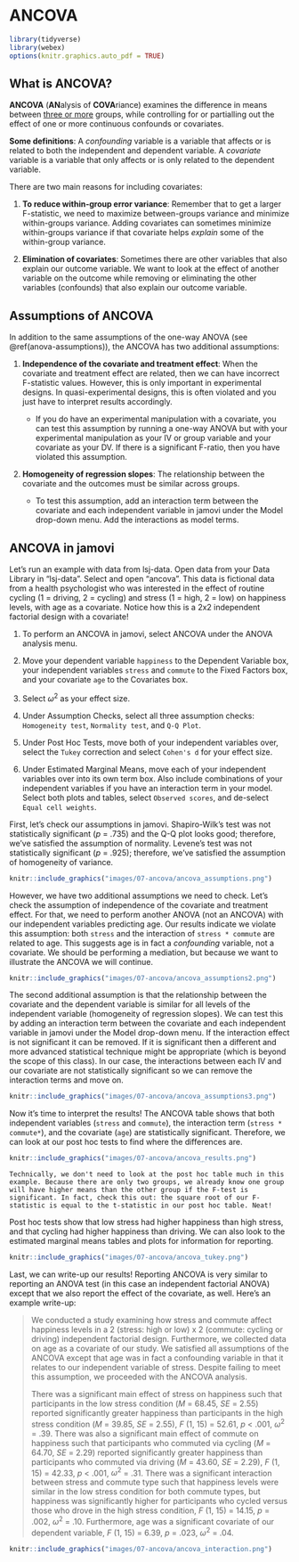 # ANCOVA

```r
library(tidyverse)
library(webex)
options(knitr.graphics.auto_pdf = TRUE)
```

## What is ANCOVA?

**ANCOVA** (**AN**alysis of **COVA**riance) examines the difference in means between [three or more]{.ul} groups, while controlling for or partialling out the effect of one or more continuous confounds or covariates.

**Some definitions**: A *confounding* variable is a variable that affects or is related to both the independent and dependent variable. A *covariate* variable is a variable that only affects or is only related to the dependent variable.

There are two main reasons for including covariates:

1.  **To reduce within-group error variance**: Remember that to get a larger F-statistic, we need to maximize between-groups variance and minimize within-groups variance. Adding covariates can sometimes minimize within-groups variance if that covariate helps *explain* some of the within-group variance.

2.  **Elimination of covariates**: Sometimes there are other variables that also explain our outcome variable. We want to look at the effect of another variable on the outcome while removing or eliminating the other variables (confounds) that also explain our outcome variable.

## Assumptions of ANCOVA

In addition to the same assumptions of the one-way ANOVA (see \@ref(anova-assumptions)), the ANCOVA has two additional assumptions:

1.  **Independence of the covariate and treatment effect**: When the covariate and treatment effect are related, then we can have incorrect F-statistic values. However, this is only important in experimental designs. In quasi-experimental designs, this is often violated and you just have to interpret results accordingly.

    -   If you do have an experimental manipulation with a covariate, you can test this assumption by running a one-way ANOVA but with your experimental manipulation as your IV or group variable and your covariate as your DV. If there is a significant F-ratio, then you have violated this assumption.

2.  **Homogeneity of regression slopes**: The relationship between the covariate and the outcomes must be similar across groups.

    -   To test this assumption, add an interaction term between the covariate and each independent variable in jamovi under the Model drop-down menu. Add the interactions as model terms.

## ANCOVA in jamovi

Let's run an example with data from lsj-data. Open data from your Data Library in "lsj-data". Select and open "ancova". This data is fictional data from a health psychologist who was interested in the effect of routine cycling (1 = driving, 2 = cycling) and stress (1 = high, 2 = low) on happiness levels, with age as a covariate. Notice how this is a 2x2 independent factorial design with a covariate!

1.  To perform an ANCOVA in jamovi, select ANCOVA under the ANOVA analysis menu.

2.  Move your dependent variable `happiness` to the Dependent Variable box, your independent variables `stress` and `commute` to the Fixed Factors box, and your covariate `age` to the Covariates box.

3.  Select $\omega^2$ as your effect size.

4.  Under Assumption Checks, select all three assumption checks: `Homogeneity test`, `Normality test`, and `Q-Q Plot`.

5.  Under Post Hoc Tests, move both of your independent variables over, select the `Tukey` correction and select `Cohen's d` for your effect size.

6.  Under Estimated Marginal Means, move each of your independent variables over into its own term box. Also include combinations of your independent variables if you have an interaction term in your model. Select both plots and tables, select `Observed scores`, and de-select `Equal cell weights`.

First, let's check our assumptions in jamovi. Shapiro-Wilk's test was not statistically significant (*p* = .735) and the Q-Q plot looks good; therefore, we've satisfied the assumption of normality. Levene's test was not statistically significant (*p* = .925); therefore, we've satisfied the assumption of homogeneity of variance.

```r
knitr::include_graphics("images/07-ancova/ancova_assumptions.png")
```

However, we have two additional assumptions we need to check. Let's check the assumption of independence of the covariate and treatment effect. For that, we need to perform another ANOVA (not an ANCOVA) with our independent variables predicting age. Our results indicate we violate this assumption: both `stress` and the interaction of `stress * commute` are related to age. This suggests age is in fact a *confounding* variable, not a covariate. We should be performing a mediation, but because we want to illustrate the ANCOVA we will continue.

```r
knitr::include_graphics("images/07-ancova/ancova_assumptions2.png")
```

The second additional assumption is that the relationship between the covariate and the dependent variable is similar for all levels of the independent variable (homogeneity of regression slopes). We can test this by adding an interaction term between the covariate and each independent variable in jamovi under the Model drop-down menu. If the interaction effect is not significant it can be removed. If it is significant then a different and more advanced statistical technique might be appropriate (which is beyond the scope of this class). In our case, the interactions between each IV and our covariate are not statistically significant so we can remove the interaction terms and move on.

```r
knitr::include_graphics("images/07-ancova/ancova_assumptions3.png")
```

Now it's time to interpret the results! The ANCOVA table shows that both independent variables (`stress` and `commute`), the interaction term (`stress * commute*`), and the covariate (`age`) are statistically significant. Therefore, we can look at our post hoc tests to find where the differences are.

```r
knitr::include_graphics("images/07-ancova/ancova_results.png")
```

```block
Technically, we don't need to look at the post hoc table much in this example. Because there are only two groups, we already know one group will have higher means than the other group if the F-test is significant. In fact, check this out: the square root of our F-statistic is equal to the t-statistic in our post hoc table. Neat!
```

Post hoc tests show that low stress had higher happiness than high stress, and that cycling had higher happiness than driving. We can also look to the estimated marginal means tables and plots for information for reporting.

```r
knitr::include_graphics("images/07-ancova/ancova_tukey.png")
```

Last, we can write-up our results! Reporting ANCOVA is very similar to reporting an ANOVA test (in this case an independent factorial ANOVA) except that we also report the effect of the covariate, as well. Here's an example write-up:

> We conducted a study examining how stress and commute affect happiness levels in a 2 (stress: high or low) x 2 (commute: cycling or driving) independent factorial design. Furthermore, we collected data on age as a covariate of our study. We satisfied all assumptions of the ANCOVA except that age was in fact a confounding variable in that it relates to our independent variable of stress. Despite failing to meet this assumption, we proceeded with the ANCOVA analysis.
>
> There was a significant main effect of stress on happiness such that participants in the low stress condition (*M* = 68.45, *SE* = 2.55) reported significantly greater happiness than participants in the high stress condition (*M* = 39.85, *SE* = 2.55), *F* (1, 15) = 52.61, *p* \< .001, $\omega^2$ = .39. There was also a significant main effect of commute on happiness such that participants who commuted via cycling (*M* = 64.70, *SE* = 2.29) reported significantly greater happiness than participants who commuted via driving (*M* = 43.60, *SE* = 2.29), *F* (1, 15) = 42.33, *p* \< .001, $\omega^2$ = .31. There was a significant interaction between stress and commute type such that happiness levels were similar in the low stress condition for both commute types, but happiness was significantly higher for participants who cycled versus those who drove in the high stress condition, *F* (1, 15) = 14.15, *p* = .002, $\omega^2$ = .10. Furthermore, age was a significant covariate of our dependent variable, *F* (1, 15) = 6.39, *p* = .023, $\omega^2$ = .04.

```r
knitr::include_graphics("images/07-ancova/ancova_interaction.png")
```
